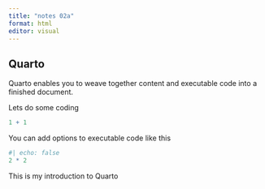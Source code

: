 ```yaml
---
title: "notes 02a"
format: html
editor: visual
---
```


## Quarto

Quarto enables you to weave together content and executable code into a finished document.

Lets do some coding

```r
1 + 1
```

You can add options to executable code like this

```r
#| echo: false
2 * 2
```

This is my introduction to Quarto
